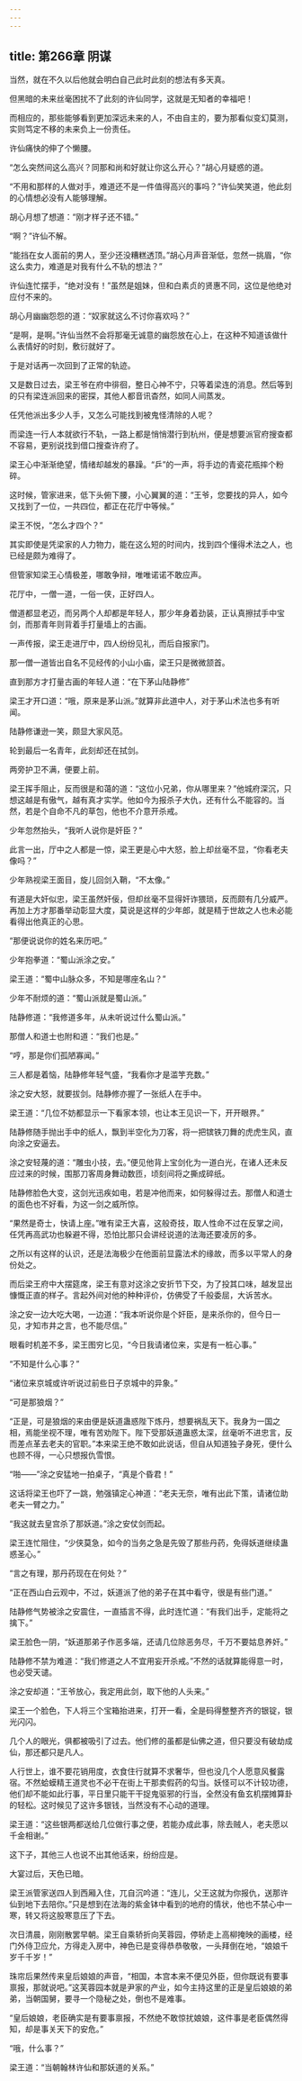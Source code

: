 ```yaml
---
---
---
```

title: 第266章 阴谋
---





当然，就在不久以后他就会明白自己此时此刻的想法有多天真。

但黑暗的未来丝毫困扰不了此刻的许仙同学，这就是无知者的幸福吧！

而相应的，那些能够看到更加深远未来的人，不由自主的，要为那看似变幻莫测，实则笃定不移的未来负上一份责任。

许仙痛快的伸了个懒腰。

“怎么突然间这么高兴？同那和尚和好就让你这么开心？”胡心月疑惑的道。

“不用和那样的人做对手，难道还不是一件值得高兴的事吗？”许仙笑笑道，他此刻的心情想必没有人能够理解。

胡心月想了想道：“刚才样子还不错。”

“啊？”许仙不解。

“能挡在女人面前的男人，至少还没糟糕透顶。”胡心月声音渐低，忽然一挑眉，“你这么卖力，难道是对我有什么不轨的想法？”

许仙连忙摆手，“绝对没有！”虽然是姐妹，但和白素贞的贤惠不同，这位是他绝对应付不来的。

胡心月幽幽怨怨的道：“奴家就这么不讨你喜欢吗？”

“是啊，是啊。”许仙当然不会将那毫无诚意的幽怨放在心上，在这种不知道该做什么表情好的时刻，敷衍就好了。

于是对话再一次回到了正常的轨迹。

又是数日过去，梁王爷在府中徘徊，整日心神不宁，只等着梁连的消息。然后等到的只有梁连派回来的密探，其他人都音讯杳然，如同人间蒸发。

任凭他派出多少人手，又怎么可能找到被鬼怪清除的人呢？

而梁连一行人本就欲行不轨，一路上都是悄悄潜行到杭州，便是想要派官府搜查都不容易，更别说找到借口搜查许府了。

梁王心中渐渐绝望，情绪却越发的暴躁。“乒”的一声，将手边的青瓷花瓶摔个粉碎。

这时候，管家进来，低下头俯下腰，小心翼翼的道：“王爷，您要找的异人，如今又找到了一位，一共四位，都正在花厅中等候。”

梁王不悦，“怎么才四个？”

其实即使是凭梁家的人力物力，能在这么短的时间内，找到四个懂得术法之人，也已经是颇为难得了。

但管家知梁王心情极差，哪敢争辩，唯唯诺诺不敢应声。

花厅中，一僧一道，一俗一侠，正好四人。

僧道都显老迈，而另两个人却都是年轻人，那少年身着劲装，正认真擦拭手中宝剑，而那青年则背着手打量墙上的古画。

一声传报，梁王走进厅中，四人纷纷见礼，而后自报家门。

那一僧一道皆出自名不见经传的小山小庙，梁王只是微微颔首。

直到那方才打量古画的年轻人道：“在下茅山陆静修”

梁王才开口道：“哦，原来是茅山派。”就算非此道中人，对于茅山术法也多有听闻。

陆静修谦逊一笑，颇显大家风范。

轮到最后一名青年，此刻却还在拭剑。

两旁护卫不满，便要上前。

梁王挥手阻止，反而很是和蔼的道：“这位小兄弟，你从哪里来？”他城府深沉，只想这越是有傲气，越有真才实学。他如今为报杀子大仇，还有什么不能容的。当然，若是个自命不凡的草包，他也不介意开杀戒。

少年忽然抬头，“我听人说你是奸臣？”

此言一出，厅中之人都是一惊，梁王更是心中大怒，脸上却丝毫不显，“你看老夫像吗？”

少年熟视梁王面目，旋儿回剑入鞘，“不太像。”

有道是大奸似忠，梁王虽然奸佞，但却丝毫不显得奸诈猥琐，反而颇有几分威严。再加上方才那番举动彰显大度，莫说是这样的少年郎，就是精于世故之人也未必能看得出他真正的心思。

“那便说说你的姓名来历吧。”

少年抱拳道：“蜀山派涂之安。”

梁王道：“蜀中山脉众多，不知是哪座名山？”

少年不耐烦的道：“蜀山派就是蜀山派。”

陆静修道：“我修道多年，从未听说过什么蜀山派。”

那僧人和道士也附和道：“我们也是。”

“哼，那是你们孤陋寡闻。”

三人都是着恼，陆静修年轻气盛，“我看你才是滥竽充数。”

涂之安大怒，就要拔剑。陆静修亦握了一张纸人在手中。

梁王道：“几位不妨都显示一下看家本领，也让本王见识一下，开开眼界。”

陆静修随手抛出手中的纸人，飘到半空化为刀客，将一把镔铁刀舞的虎虎生风，直向涂之安逼去。

涂之安轻蔑的道：“雕虫小技，去。”便见他背上宝剑化为一道白光，在诸人还未反应过来的时候，围那刀客周身舞动数匝，顷刻间将之撕成碎纸。

陆静修脸色大变，这剑光迅疾如电，若是冲他而来，如何躲得过去。那僧人和道士的面色也不好看，为这一剑之威所惊。

“果然是奇士，快请上座。”唯有梁王大喜，这般奇技，取人性命不过在反掌之间，任凭再高武功也躲避不得，恐怕比那只会讲经说道的法海还要凌厉的多。

之所以有这样的认识，还是法海极少在他面前显露法术的缘故，而多以平常人的身份处之。

而后梁王府中大摆筵席，梁王有意对这涂之安折节下交，为了投其口味，越发显出慷慨正直的样子。言起外间对他的种种评价，仿佛受了千般委屈，大诉苦水。

涂之安一边大吃大喝，一边道：“我本听说你是个奸臣，是来杀你的，但今日一见，才知市井之言，也不能尽信。”

眼看时机差不多，梁王图穷匕见，“今日我请诸位来，实是有一桩心事。”

“不知是什么心事？”

“诸位来京城或许听说过前些日子京城中的异象。”

“可是那狼烟？”

“正是，可是狼烟的来由便是妖道蛊惑陛下炼丹，想要祸乱天下。我身为一国之相，焉能坐视不理，唯有苦劝陛下。陛下受那妖道蛊惑太深，丝毫听不进忠言，反而差点革去老夫的官职。”本来梁王绝不敢如此说话，但自从知道独子身死，便什么也顾不得，一心只想报仇雪恨。

“啪——”涂之安猛地一拍桌子，“真是个昏君！”

这话将梁王也吓了一跳，勉强镇定心神道：“老夫无奈，唯有出此下策，请诸位助老夫一臂之力。”

“我这就去皇宫杀了那妖道。”涂之安仗剑而起。

梁王连忙阻住，“少侠莫急，如今的当务之急是先毁了那些丹药，免得妖道继续蛊惑圣心。”

“言之有理，那丹药现在在何处？”

“正在西山白云观中，不过，妖道派了他的弟子在其中看守，很是有些门道。”

陆静修气势被涂之安震住，一直插言不得，此时连忙道：“有我们出手，定能将之擒下。”

梁王脸色一阴，“妖道那弟子作恶多端，还请几位除恶务尽，千万不要姑息养奸。”

陆静修不禁为难道：“我们修道之人不宜用妄开杀戒。”不然的话就算能得意一时，也必受天谴。

涂之安却道：“王爷放心，我定用此剑，取下他的人头来。”

梁王一个脸色，下人将三个宝箱抬进来，打开一看，全是码得整整齐齐的银锭，银光闪闪。

几个人的眼光，俱都被吸引了过去。他们修的虽都是仙佛之道，但只要没有破劫成仙，那还都只是凡人。

人行世上，谁不要花销用度，衣食住行就算不求奢华，但也没几个人愿意风餐露宿。不然蛤蟆精王道灵也不必干在街上干那卖假药的勾当。妖怪可以不计较功德，他们却不能如此行事，平日里只能干干捉鬼驱邪的行当，全然没有鱼玄机摆摊算卦的轻松。这时候见了这许多银钱，当然没有不心动的道理。

梁王道：“这些银两都送给几位做行事之便，若能办成此事，除去贼人，老夫愿以千金相谢。”

这下子，其他三人也说不出其他话来，纷纷应是。

大宴过后，天色已暗。

梁王派管家送四人到西厢入住，兀自沉吟道：“连儿，父王这就为你报仇，送那许仙到地下去陪你。”只是想到在法海的紫金钵中看到的地府的情状，他也不禁心中一寒，转又将这股寒意压了下去。

次日清晨，刚刚散罢早朝。梁王自乘轿折向芙蓉园，停轿走上高柳掩映的画楼，经门外侍卫应允，方得走入房中，神色已是变得恭恭敬敬，一头拜倒在地，“娘娘千岁千千岁！”

珠帘后果然传来皇后娘娘的声音，“相国，本宫本来不便见外臣，但你既说有要事禀报，那就说吧。”这芙蓉园本就是尹家的产业，如今主持这里的正是皇后娘娘的弟弟，当朝国舅，要寻一个隐秘之处，倒也不是难事。

“皇后娘娘，老臣确实是有要事禀报，不然绝不敢惊扰娘娘，这件事是老臣偶然得知，却是事关天下的安危。”

“哦，什么事？”

梁王道：“当朝翰林许仙和那妖道的关系。”